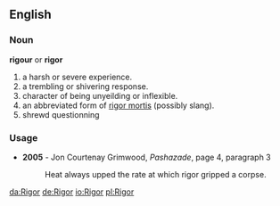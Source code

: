 ==English==
===Noun===
'''rigour''' or '''rigor'''

# a harsh or severe experience.
# a trembling or shivering response.
# character of being unyeilding or inflexible.
# an abbreviated form of [[rigor mortis]] (possibly slang).
# shrewd questionning

===Usage===
*'''2005''' - Jon Courtenay Grimwood, ''Pashazade'', page 4, paragraph 3
*:Heat always upped the rate at which rigor gripped a corpse.

[[da:Rigor]]
[[de:Rigor]]
[[io:Rigor]]
[[pl:Rigor]]